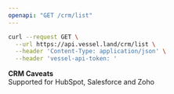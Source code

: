 ```yaml
---
openapi: "GET /crm/list"
---
```


<RequestExample>

```bash Request
curl --request GET \
  --url https://api.vessel.land/crm/list \
  --header 'Content-Type: application/json' \
  --header 'vessel-api-token: '
```

</RequestExample>

**CRM Caveats**  
Supported for HubSpot, Salesforce and Zoho
